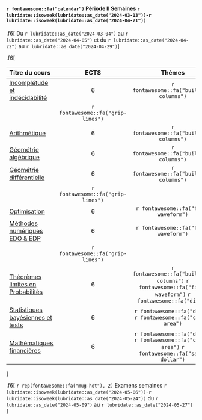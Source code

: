 

####  `r fontawesome::fa("calendar")`  Période II  Semaines `r lubridate::isoweek(lubridate::as_date("2024-03-13"))`-`r lubridate::isoweek(lubridate::as_date("2024-04-21"))`

.f6[
Du `r lubridate::as_date("2024-03-04")` au `r lubridate::as_date("2024-04-05")` et 
du `r lubridate::as_date("2024-04-22")` au `r lubridate::as_date("2024-04-29")`
]

.f6[

| Titre du cours                                                   |     ECTS    |   Thèmes               |
|:-----------------------------------------------------------------|:-----------:|:--------------------------:|
|[Incomplétude et indécidabilité](http://master.math.univ-paris-diderot.fr/modules/m1math-s2-incompletude/)|6|`r fontawesome::fa("building-columns")`|
||`r fontawesome::fa("grip-lines")`||
|[Arithmétique]("http://master.math.univ-paris-diderot.fr/modules/m1math-s2-arith/")| 6 | `r fontawesome::fa("building-columns")`|
|[Géométrie algébrique](http://master.math.univ-paris-diderot.fr/modules/m1math-s2-geom-alg/)| 6 |  `r fontawesome::fa("building-columns")`|
|[Géométrie différentielle](http://master.math.univ-paris-diderot.fr/modules/m1math-s2-geom-diff/)| 6 | `r fontawesome::fa("building-columns")`|
||`r fontawesome::fa("grip-lines")`||
|[Optimisation]()| 6 |`r fontawesome::fa("file-waveform")`|
|[Méthodes numériques EDO & EDP]()| 6 |`r fontawesome::fa("file-waveform")`|         
||`r fontawesome::fa("grip-lines")`||
|[Théorèmes limites en Probabilités](http://master.math.univ-paris-diderot.fr/modules/m1math-s2-markov/)| 6 | `r fontawesome::fa("building-columns")` `r fontawesome::fa("file-waveform")` `r fontawesome::fa("dice")`|
|[Statistiques bayésiennes et tests](http://master.math.univ-paris-diderot.fr/modules/m1math-s2-stat-bayes/)| 6 |`r fontawesome::fa("dice")` `r fontawesome::fa("chart-area")`|
|[Mathématiques financières](http://master.math.univ-paris-diderot.fr/modules/m1math-s2-math-fi/)| 6 |`r fontawesome::fa("dice")` `r fontawesome::fa("chart-area")` `r fontawesome::fa("sack-dollar")`|
    
]

.f6[
`r rep(fontawesome::fa("mug-hot"), 2)` Examens semaines `r lubridate::isoweek(lubridate::as_date("2024-05-06"))`-`r lubridate::isoweek(lubridate::as_date("2024-05-24"))`  du  `r lubridate::as_date("2024-05-09")` au `r lubridate::as_date("2024-05-27")` 
]